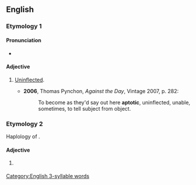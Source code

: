 ==English==

===Etymology 1===
{{suffix|aptote|ic|lang=en}}

====Pronunciation====
* {{IPA|/æpˈtɒtɪk/|lang=en}}

====Adjective====
{{en-adj}}

# {{lb|en|grammar|linguistics|now|_|rare}} [[uninflected|Uninflected]].
#* '''2006''', Thomas Pynchon, ''Against the Day'', Vintage 2007, p. 282:
#*: To become as they'd say out here '''aptotic''', uninflected, unable, sometimes, to tell subject from object.

===Etymology 2===
Haplology of {{m|en|apoptotic}}.
{{cln|en|haplological forms}}

====Adjective====
{{en-adj}}

# {{lb|en|biology|rare}} {{misspelling of|apoptotic|lang=en}}

[[Category:English 3-syllable words]]